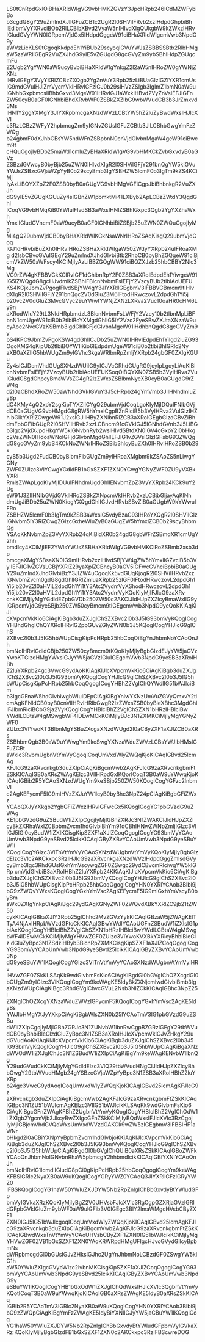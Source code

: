 LS0tCnRpdGxlOiBHaXRIdWIgVG9vbHMKZGVzY3JpcHRpb246ICdMZWFybiBo
b3cgdG8gY29uZmlndXJlIGFuZCB1c2UgR2l0SHViIFRvb2xzIHdpdGhpbiBh
IEdlbmVyYXRvciBOb2RlLCBlbXBvd2VyaW5nIHlvdXIgQUkgbW9kZWxzIHRv
IGludGVyYWN0IGRpcmVjdGx5IHdpdGggeW91ciBHaXRIdWIgcmVwb3NpdG9y
aWVzLicKLS0tCgoqKkdpdEh1YiBUb29scyoqIGVuYWJsZSBBSSBtb2RlbHMg
aW5zaWRlIGEgR2VuZXJhdG9yIE5vZGUgdG8gcGVyZm9ybSBhIHdpZGUgcmFu
Z2Ugb2YgYWN0aW9ucyBvbiBHaXRIdWIgYnkgZ2l2aW5nIHRoZW0gYWNjZXNz
IHRvIGEgY3VyYXRlZCBzZXQgb2YgZnVuY3Rpb25zLiBUaGlzIGZlYXR1cmUs
IG9mdGVuIHJlZmVycmVkIHRvIGFzICJ0b29sIHVzZSIgb3IgImZ1bmN0aW9u
IGNhbGxpbmcsIiBhbGxvd3MgeW91IHRvIGJ1aWxkIHBvd2VyZnVsIEFJIGFn
ZW50cyB0aGF0IGNhbiBhdXRvbWF0ZSBkZXZlbG9wbWVudCB3b3JrZmxvd3Ms
IHN1Y2ggYXMgY3JlYXRpbmcgaXNzdWVzLCBtYW5hZ2luZyBwdWxsIHJlcXVl
c3RzLCBzZWFyY2hpbmcgZm9yIGNvZGUsIGFuZCBtb3JlLCBhbGwgYmFzZWQg
b24gbmF0dXJhbCBsYW5ndWFnZSBpbnN0cnVjdGlvbnMgaW4geW91ciBwcm9t
cHQuCgojIyBDb25maWd1cmluZyBHaXRIdWIgVG9vbHMKCkZvbGxvdyB0aGVz
ZSBzdGVwcyB0byBjb25uZWN0IHlvdXIgR2l0SHViIGFjY291bnQgYW5kIGVu
YWJsZSBzcGVjaWZpYyB0b29scyBmb3IgYSBHZW5lcmF0b3IgTm9kZS4KCiMj
IyAxLiBOYXZpZ2F0ZSB0byB0aGUgVG9vbHMgVGFiCgpJbiBhbnkgR2VuZXJh
dG9yIE5vZGUgKGUuZy4sIGBnZW1pbmktMi41LXByb2ApLCBzZWxlY3QgdGhl
ICoqVG9vbHMqKiB0YWIuIFlvdSB3aWxsIHNlZSBhIGxpc3Qgb2YgYXZhaWxh
YmxlIGludGVncmF0aW9ucyB0aGF0IGNhbiBiZSBjb25uZWN0ZWQuCgojIyMg
Mi4gQ29ubmVjdCB0byBHaXRIdWIKCkNsaWNrIHRoZSAqKisgQ29ubmVjdCoq
IGJ1dHRvbiBuZXh0IHRvIHRoZSBHaXRIdWIgaW50ZWdyYXRpb24uIFRoaXMg
d2lsbCBvcGVuIGEgY29uZmlndXJhdGlvbiBtb2RhbCB0byBhZGQgeW91ciBj
cmVkZW50aWFscy4KCiMjIyAzLiBBZGQgWW91ciBQZXJzb25hbCBBY2Nlc3Mg
VG9rZW4gKFBBVCkKClRvIGF1dGhlbnRpY2F0ZSB3aXRoIEdpdEh1YiwgeW91
IG5lZWQgdG8gcHJvdmlkZSBhIFBlcnNvbmFsIEFjY2VzcyBUb2tlbiAoUEFU
KS4KCjxJbmZvPgogIFlvdSBjYW4gY3JlYXRlIGEgbmV3IFBBVCBmcm9tIHlv
dXIgR2l0SHViIGFjY291bnQgc2V0dGluZ3M6IFtodHRwczovL2dpdGh1Yi5j
b20vc2V0dGluZ3MvcGVyc29uYWwtYWNjZXNzLXRva2Vuc10oaHR0cHM6Ly9n
aXRodWIuY29tL3NldHRpbmdzL3BlcnNvbmFsLWFjY2Vzcy10b2tlbnMpLiBF
bnN1cmUgeW91ciB0b2tlbiBoYXMgdGhlIG5lY2Vzc2FyeSBwZXJtaXNzaW9u
cyAoc2NvcGVzKSBmb3IgdGhlIGFjdGlvbnMgeW91IHdhbnQgdG8gcGVyZm9y
bS4KPC9JbmZvPgoKSW4gdGhlICJDb25uZWN0IHRvIEdpdEh1YiIgd2luZG93
OgoKMS4gKipUb2tlbiBOYW1lKio6IEdpdmUgeW91ciB0b2tlbiBhIGRlc2Ny
aXB0aXZlIG5hbWUgZm9yIGVhc3kgaWRlbnRpZmljYXRpb24gbGF0ZXIgKGUu
Zy4sICJDcmVhdGUgSXNzdWUiIG9yICJVcGRhdGUgRG9jcyIpLgoyLiAqKlBl
cnNvbmFsIEFjY2VzcyBUb2tlbiAoUEFUKSoqOiBQYXN0ZSB5b3VyIHRva2Vu
IGludG8gdGhpcyBmaWVsZC4gR2lzZWxsZSBlbmNyeXB0cyB0aGUgdG9rZW4g
d2l0aCBhdXRoZW50aWNhdGVkIGVuY3J5cHRpb24gYmVmb3JlIHNhdmluZyBp
dC4KMy4gQ2xpY2sgKipTYXZlICYgQ29ubmVjdCoqLgoKIyMjIDQuIFNlbGVj
dCB0aGUgVG9vbHMgdG8gRW5hYmxlCgpBZnRlciB5b3VyIHRva2VuIGlzIHZh
bGlkYXRlZCwgeW91J2xsIGJlIHByZXNlbnRlZCB3aXRoIGEgbGlzdCBvZiBh
dmFpbGFibGUgR2l0SHViIHRvb2xzLCBncm91cGVkIGJ5IGNhdGVnb3J5LiBG
b3Igc2VjdXJpdHkgYW5kIGNvbnRyb2wsIHlvdSBtdXN0IGV4cGxpY2l0bHkg
c2VsZWN0IHdoaWNoIGFjdGlvbnMgdGhlIEFJIG1vZGVsIGlzIGFsbG93ZWQg
dG8gcGVyZm9ybS4KCkNoZWNrIHRoZSBib3hlcyBuZXh0IHRvIHRoZSB0b29s
cyB5b3Ugd2FudCB0byBlbmFibGUgZm9yIHRoaXMgbm9kZSAoZS5nLiwgYGNy
ZWF0ZUlzc3VlYCwgYGdldFB1bGxSZXF1ZXN0YCwgYGNyZWF0ZU9yVXBkYXRl
RmlsZWApLgoKIyMjIDUuIFNhdmUgdGhlIENvbmZpZ3VyYXRpb24KCk9uY2Ug
eW91J3ZlIHNlbGVjdGVkIHRoZSBkZXNpcmVkIHRvb2xzLCBjbGljayAqKlNh
dmUgJiBDb25uZWN0KiogYXQgdGhlIGJvdHRvbSBvZiB0aGUgbW9kYWwuIFRo
ZSBHZW5lcmF0b3IgTm9kZSB3aWxsIG5vdyBzaG93IHRoYXQgR2l0SHViIGlz
IGNvbm5lY3RlZCwgZGlzcGxheWluZyB0aGUgZW5hYmxlZCB0b29scyBhbmQg
YSAqKkNvbmZpZ3VyYXRpb24qKiBidXR0b24gdG8gbWFrZSBmdXR1cmUgY2hh
bmdlcy4KCiMjIEF2YWlsYWJsZSBHaXRIdWIgVG9vbHMKClRoZSBmb2xsb3dp
bmcgaXMgYSBsaXN0IG9mIHRvb2xzIHlvdSBjYW4gZW5hYmxlIGZvciB5b3Vy
IEFJIG1vZGVsLCBjYXRlZ29yaXplZCBhcyB0aGV5IGFwcGVhciBpbiB0aGUg
Y29uZmlndXJhdGlvbiBzY3JlZW4uCgoqKk5vdGUqKjogR2l0SHViIHRvb2xz
IGNvbmZvcm0gdG8gdGhlIGRlZmluaXRpb25zIGF0IFtodHRwczovL2dpdGh1
Yi5jb20vZ2l0aHViL2dpdGh1Yi1tY3Atc2VydmVyXShodHRwczovL2dpdGh1
Yi5jb20vZ2l0aHViL2dpdGh1Yi1tY3Atc2VydmVyKQoKIyMjIFJlcG9zaXRv
cnkKCiMjIyMgYGdldEZpbGVDb250ZW50c2AKClJldHJpZXZlcyBmaWxlIG9y
IGRpcmVjdG9yeSBjb250ZW50cyBmcm9tIGEgcmVwb3NpdG9yeQoKKiAqKlJl
cXVpcmVkKio6CiAgKiBgb3duZXJgIChSZXBvc2l0b3J5IG93bmVyKQogICog
YHBhdGhgIChQYXRoIHRvIGZpbGUvZGlyZWN0b3J5KQogICogYHJlcG9gIChS
ZXBvc2l0b3J5IG5hbWUpCisgKipPcHRpb25hbCoqOiBgYnJhbmNoYCAoQnJh
bmNoIHRvIGdldCBjb250ZW50cyBmcm9tKQoKIyMjIyBgbGlzdEJyYW5jaGVz
YwoKTGlzdHMgYWxsIGJyYW5jaGVzIGluIGEgcmVwb3NpdG9yeSB3aXRoIHBh
Z2luYXRpb24gc3VwcG9ydAoKKiAqKlJlcXVpcmVkKio6CiAgKiBgb3duZXJg
IChSZXBvc2l0b3J5IG93bmVyKQogICogYHJlcG9gIChSZXBvc2l0b3J5IG5h
bWUpCisgKipPcHRpb25hbCoqOgogICogYHBhZ2VgIChQYWdlIG51bWJlciBm
b3IgcGFnaW5hdGlvbiwgbWluIDEpCiAgKiBgYnlwYXNzUmVuZGVyQmxvY2tl
cmAgKFNldCB0byB0cnVlIHRvIHRlbGwgR2lzZWxsZSB0byBieXBhc3MgdGhl
IFJlbmRlciBCbG9ja2VyKQogICogYHBlclBhZ2VgIChSZXN1bHRzIHBlciBw
YWdlLCBtaW4gMSwgbWF4IDEwMCkKCiMjIyBJc3N1ZXMKCiMjIyMgYGNyZWF0
ZUlzc3VlYwoKT3BlbnMgYSBuZXcgaXNzdWUgd2l0aCByZXF1aXJlZCB0aXRs
ZSBhbmQgb3B0aW9uYWwgYm9keSwgYXNzaWduZWVzLCBsYWJlbHMsIGFuZCBt
aWxlc3RvbmUgbnVtYmVyCgoqICoqUmVxdWlyZWQqKjoKICAqIGBvd25lcmAg
KFJlcG9zaXRvcnkgb3duZXIpCiAgKiBgcmVwb2AgKFJlcG9zaXRvcnkgbmFt
ZSkKICAqIGB0aXRsZWAgKElzc3VlIHRpdGxlKQorICoqT3B0aW9uYWwqKjoK
ICAqIGBib2R5YCAoSXNzdWUgYm9keSBjb250ZW50KQogICogYGFzc2lnbmVl
c2AgKEFycmF5IG9mIHVzZXJuYW1lcyB0byBhc3NpZ24pCiAgKiBgbGFiZWxz
YCAoQXJyYXkgb2YgbGFiZWxzIHRvIGFwcGx5KQogICogYG1pbGVzdG9uZWAg
KE1pbGVzdG9uZSBudW1iZXIpCgojIyMjIGBnZXRJc3N1ZWAKClJldHJpZXZl
cyBkZXRhaWxlZCBpbmZvcm1hdGlvbiBhYm91dCBhIHNwZWNpZmljIGlzc3Vl
IGJ5IGl0cyBudW1iZXIKCisgKipSZXF1aXJlZCoqOgogICogYG93bmVyYCAo
UmVwb3NpdG9yeSBvd25lcikKICAqIGByZXBvYCAoUmVwb3NpdG9yeSBuYW1l
KQogICogYGlzc3VlTnVtYmVyYCAoSXNzdWUgbnVtYmVyKQoKIyMjIyBgbGlz
dElzc3Vlc2AKCkxpc3RzIHJlcG9zaXRvcnkgaXNzdWVzIHdpdGggZmlsdGVy
cyBmb3Igc3RhdGUsIGxhYmVscywgZGF0ZSwgc29ydCBvcmRlciwgYW5kIGRp
cmVjdGlvbiB3aXRoIHBhZ2luYXRpb24KKiAqKlJlcXVpcmVkKio6CiAgKiBg
b3duZXJgIChSZXBvc2l0b3J5IG93bmVyKQogICogYHJlcG9gIChSZXBvc2l0
b3J5IG5hbWUpCisgKipPcHRpb25hbCoqOgogICogYHN0YXRlYCAob3Blbi9j
bG9zZWQvYWxsKQogICogYGxhYmVsc2AgKEFycmF5IG9mIGxhYmVscyB0byBm
aWx0ZXIgYnkpCiAgKiBgc29ydGAgKGNyZWF0ZWQvdXBkYXRlZC9jb21tZW50
cykKICAqIGBkaXJlY3Rpb25gIChhc2MvZGVzYykKICAqIGBzaW5jZWAgKElT
TyA4NjAxIHRpbWVzdGFtcCkKICAqIGBwYWdlYCAoUGFnZSBudW1iZXIsIG1p
biAxKQogICogYHBlclBhZ2VgIChSZXN1bHRzIHBlciBwYWdlLCBtaW4gMSwg
bWF4IDEwMCkKCiMjIyMgYHVwZGF0ZUlzc3VlYwoKVXBkYXRlcyBhbiBleGlz
dGluZyBpc3N1ZSdzIHByb3BlcnRpZXMKCisgKipSZXF1aXJlZCoqOgogICog
YG93bmVyYCAoUmVwb3NpdG9yeSBvd25lcikKICAqIGByZXBvYCAoUmVwb3Np
dG9yeSBuYW1lKQogICogYGlzc3VlTnVtYmVyYCAoSXNzdWUgbnVtYmVyIHRv
IHVwZGF0ZSkKLSAqKk9wdGlvbmFsKio6CiAgKiBgdGl0bGVgIChOZXcgdGl0
bGUgZm9yIGlzc3VlKQogICogYm9keWAgKE5ldyBkZXNjcmlwdGlvbiBmb3Ig
aXNzdWUpCiAgKiBgc3RhdGVgIChvcGVuL2Nsb3NlZCkKICAqIGBhc3NpZ25l
ZXNgIChOZXcgYXNzaWduZWVzIGFycmF5KQogICogYGxhYmVsc2AgKE5ldyBs
YWJlbHMgYXJyYXkpCiAgKiBgbWlsZXN0b25lYCAoTmV3IG1pbGVzdG9uZSBu
dW1iZXIpCgojIyMjIGBhZGRJc3N1ZUNvbW1lbnRwCgpBZGRzIGEgY29tbWVu
dCB0byBhbiBleGlzdGluZyBpc3N1ZSB3aXRoIHJlcXVpcmVkIGJvZHkgY29u
dGVudAoKKiAqKlJlcXVpcmVkKio6CiAgKiBgb3duZXJgIChSZXBvc2l0b3J5
IG93bmVyKQogICogYHJlcG9gIChSZXBvc2l0b3J5IG5hbWUpCiAgKiBgaXNz
dWVOdW1iZXJgIChJc3N1ZSBudW1iZXIpCiAgKiBgYm9keWAgKENvbW1lbnQg
Y29udGVudCkKCiMjIyMgYGdldElzc3VlQ29tbWVudHNgClJldHJpZXZlcyBh
bGwgY29tbWVudHMgb24gYSBzcGVjaWZpYyBpc3N1ZSB3aXRoIHBhZ2luYXRp
b24gc3VwcG9ydAoqICoqUmVxdWlyZWQqKjoKICAqIGBvd25lcmAgKFJlcG9z
aXRvcnkgb3duZXIpCiAgKiBgcmVwb2AgKFJlcG9zaXRvcnkgbmFtZSkKICAq
IGBpc3N1ZU51bWJlcmAgKElzc3VlIG51bWJlcikKLSAqKk9wdGlvbmFsKio6
CiAgKiBgcGFnZWAgKFBhZ2UgbnVtYmVyKQogICogYHBlclBhZ2VgIChOdW1i
ZXIgb2YgcmVjb3JkcyBwZXIgcGFnZSkKCiMjIyBQdWxsIFJlcXVlc3RzCgoj
IyMjIGBjcmVhdGVQdWxsUmVxdWVzdGAKCk9wZW5zIGEgbmV3IFBSIHF1aWNr
bHkgd2l0aCBiYXNpYyBpbmZvcm1hdGlvbjoKKiAqKlJlcXVpcmVkKio6CiAg
KiBgb3duZXJgIChSZXBvc2l0b3J5IG93bmVyKQogICogYHJlcG9gIChSZXBv
c2l0b3J5IG5hbWUpCiAgKiBgdGl0bGVgIChQUiB0aXRsZSkKICAqIGBoZWFk
YCAoQnJhbmNoIGNvbnRhaW5pbmcgY2hhbmdlcikKICAqIGBiYXNlYCAoQnJh
bmNoIHRvIG1lcmdlIGludG8pCi0gKipPcHRpb25hbCoqOgogICogYm9keWAg
KFBSIGRlc2NyaXB0aW9uKQogICogYGRyYWZ0YCAoQ3JlYXRlIGFzIGRyYWZ0
IFBSKQogICogYG1haW50YWluZXJDYW5Nb2RpZnlgIChBbGxvdyBtYWludGFp
bmVyIGVkaXRzKQoKIyMjIyBgZ2V0UHVsbFJlcXVlc3RgCgpGZXRjaGVzIGRl
dGFpbGVkIGluZm9ybWF0aW9uIGFib3V0IGEgc3BlY2lmaWMgcHVsbCByZXF1
ZXN0IGJ5IG51bWJlcgoqICoqUmVxdWlyZWQqKjoKICAqIGBvd25lcmAgKFJl
cG9zaXRvcnkgb3duZXIpCiAgKiBgcmVwb2AgKFJlcG9zaXRvcnkgbmFtZSkK
ICAqIGBwdWxsTnVtYmVyYCAoUHVsbCByZXF1ZXN0IG51bWJlcikKCiMjIyMg
YHVwZGF0ZVB1bGxSZXF1ZXN0YAoKRWRpdHMgUFIgcHJvcGVydGllcyBpbmNs
dWRpbmcgdGl0bGUsIGJvZHksIGJhc2UgYnJhbmNoLCBzdGF0ZSwgYW5kIG1h
aW50YWluZXIgcGVybWlzc2lvbnMKCisgKipSZXF1aXJlZCoqOgogICogYG93
bmVyYCAoUmVwb3NpdG9yeSBvd25lcikKICAqIGByZXBvYCAoUmVwb3NpdG9y
eSBuYW1lKQogICogYHB1bGxOdW1iZXJgIChQdWxsIHJlcXVlc3QgbnVtYmVy
KQotICoqT3B0aW9uYWwqKjoKICAqIGB0aXRsZWAgKE5ldyB0aXRsZSkKICAq
IGBib2R5YCAoTmV3IGRlc2NyaXB0aW9uKQogICogYHN0YXRlYCAob3Blbi9j
bG9zZWQpCiAgKiBgYmFzZWAgKE5ldyBiYXNlIGJyYW5jaCBuYW1lKQogICog
YG1haW50YWluZXJDYW5Nb2RpZnlgIChBbGxvdyBtYWludGFpbmVyIGVkaXRz
KQoKIyMjIyBgbGlzdFB1bGxSZXF1ZXN0c2AKCkxpc3RzIFBScwreDOG 